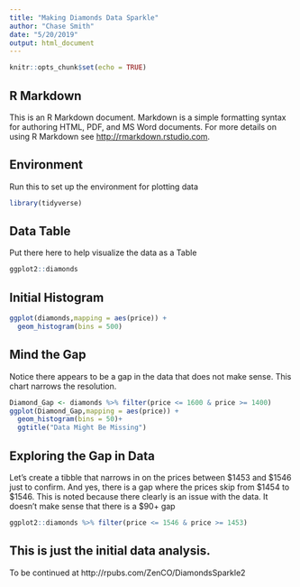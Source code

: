 ```yaml
---
title: "Making Diamonds Data Sparkle"
author: "Chase Smith"
date: "5/20/2019"
output: html_document
---
```


```r
knitr::opts_chunk$set(echo = TRUE)
```

## R Markdown

This is an R Markdown document. Markdown is a simple formatting syntax for authoring HTML, PDF, and MS Word documents. For more details on using R Markdown see <http://rmarkdown.rstudio.com>.

## Environment

Run this to set up the environment for plotting data

```r
library(tidyverse)
```

## Data Table

Put there here to help visualize the data as a Table

```r
ggplot2::diamonds
```
>



## Initial Histogram

```r
ggplot(diamonds,mapping = aes(price)) +
  geom_histogram(bins = 500)
```

## Mind the Gap

Notice there appears to be a gap in the data that does not make sense.  This chart narrows the resolution.

```r

Diamond_Gap <- diamonds %>% filter(price <= 1600 & price >= 1400)
ggplot(Diamond_Gap,mapping = aes(price)) +
  geom_histogram(bins = 50)+
  ggtitle("Data Might Be Missing")

```


## Exploring the Gap in Data

Let's create a tibble that narrows in on the prices between $1453 and $1546 just to confirm.  And yes, there is a gap where the prices skip from $1454 to $1546.  This is noted because there clearly is an issue with the data.  It doesn't make sense that there is a $90+ gap

```r

ggplot2::diamonds %>% filter(price <= 1546 & price >= 1453)
```

## This is just the initial data analysis.

To be continued at http://rpubs.com/ZenCO/DiamondsSparkle2
